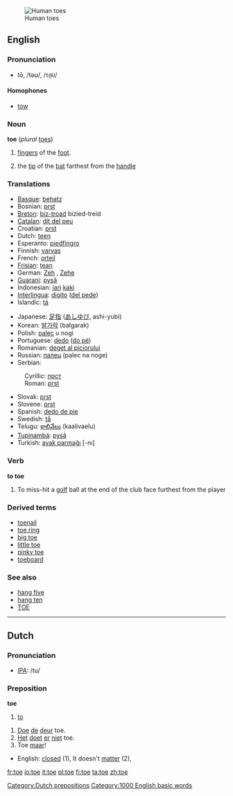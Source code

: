 [[Image:Tenen.jpg|thumb|Human toes]]
==English==

===Pronunciation===
*tō, /təʊ/, /<tt>t@U</tt>/

====Homophones====
*[[tow]]

===Noun===
'''toe''' (''plural'' [[toes]])

# [[finger]]s of the [[foot]].
#{{cricket}} the [[tip]] of the [[bat]] farthest from the [[handle]]

===Translations===
{{top}}
*[[Basque]]: [[behatz]]
*Bosnian: [[prst#Bosnian|prst]] {{m}}
*[[Breton]]: [[biz-troad]] {{m}} bizied-treid {{p}}
*[[Catalan]]: [[dit del peu]] {{m}}
*Croatian: [[prst#Croatian|prst]] {{m}}
*Dutch: [[teen]] {{m}}
*Esperanto: [[piedfingro]]
*Finnish: [[varvas]]
*French: [[orteil]] {{m}}
*[[Frisian]]: [[tean]]
*German: [[Zeh]] {{m}}, [[Zehe]] {{f}}
*[[Guarani]]: [[pysã]]
*Indonesian: [[jari]] [[kaki]]
*[[Interlingua]]: [[digito]] ([[digito del pede|del pede]])
*Islandic: [[tá]]
{{mid}}
*Japanese: [[足指]] ([[あしゆび]], ashi-yubi)
*Korean: [[발가락]] (balgarak)
*Polish: [[palec]] u nogi {{m}}
*Portuguese: [[dedo]] ([[dedo do pé|do pé]]) {{m}}
*Romanian: [[deget al piciorului]] {{n}}
*Russian: [[палец]] (palec na noge)
*Serbian:
:Cyrillic: [[прст#Serbian|прст]] {{m}}
:Roman: [[prst#Serbian|prst]] {{m}}
*Slovak: [[prst#Slovak|prst]] {{m}}
*Slovene: [[prst#Slovenian|prst]] {{m}}
*Spanish: [[dedo de pie]] {{m}}
*Swedish: [[tå]]
*Telugu: [[కాలివేలు]] (kaalivaelu)
*[[Tupinambá]]: [[pysã]]
*Turkish: [[ayak parmağı]] [-nı]
{{bottom}}

===Verb===
'''to toe'''
# {{sports}} To miss-hit a [[golf]] ball at the end of the club face furthest from the player

===Derived terms===
*[[toenail]]
*[[toe ring]]
*[[big toe]]
*[[little toe]]
*[[pinky toe]]
*[[toeboard]]

===See also===
*[[hang five]]
*[[hang ten]]
*[[TOE]]

----

==Dutch==
===Pronunciation===
*[[w:IPA|IPA]]: /tu/
===Preposition===
<!-- what part of speech? 1=adj & 2=verb? if so please separate -->
'''toe'''

# [[to]]

# [[Doe]] [[de]] [[deur]] toe.
# [[Het]] [[doet]] [[er]] [[niet]] toe.
# Toe [[maar]]!


*English: [[closed]] (1), It doesn't [[matter]] (2),

[[Category:Dutch prepositions]]
[[Category:1000 English basic words]]

[[fr:toe]]
[[io:toe]]
[[it:toe]]
[[pl:toe]]
[[fi:toe]]
[[ta:toe]]
[[zh:toe]]